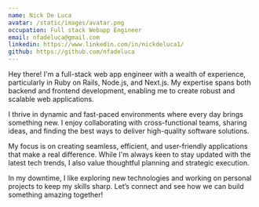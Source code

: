 ```yaml
---
name: Nick De Luca
avatar: /static/images/avatar.png
occupation: Full stack Webapp Engineer
email: nfadeluca@gmail.com
linkedin: https://www.linkedin.com/in/nickdeluca1/
github: https://github.com/nfadeluca
---
```


Hey there! I'm a full-stack web app engineer with a wealth of experience, particularly in Ruby on Rails, Node.js, and Next.js. My expertise spans both backend and frontend development, enabling me to create robust and scalable web applications.

I thrive in dynamic and fast-paced environments where every day brings something new. I enjoy collaborating with cross-functional teams, sharing ideas, and finding the best ways to deliver high-quality software solutions.

My focus is on creating seamless, efficient, and user-friendly applications that make a real difference. While I'm always keen to stay updated with the latest tech trends, I also value thoughtful planning and strategic execution.

In my downtime, I like exploring new technologies and working on personal projects to keep my skills sharp. Let’s connect and see how we can build something amazing together!
